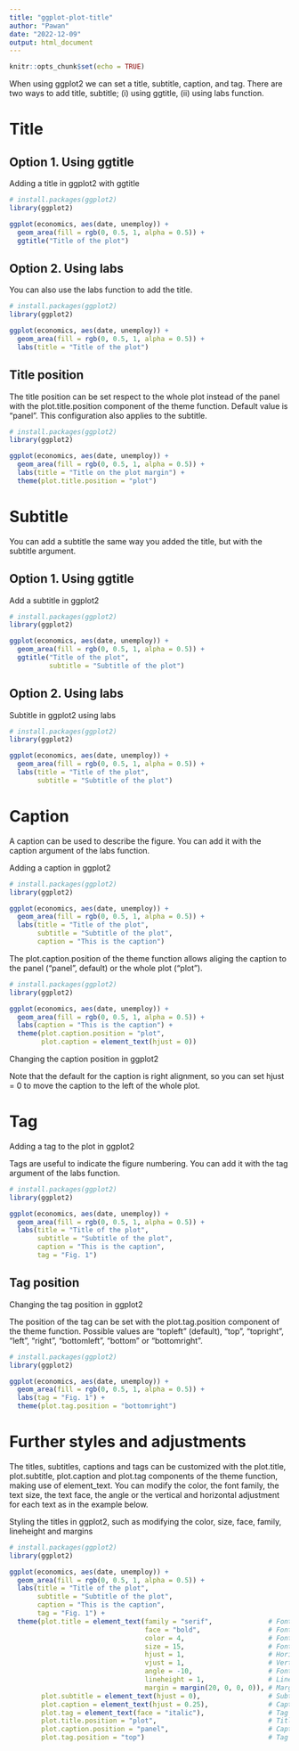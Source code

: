 ```yaml
---
title: "ggplot-plot-title"
author: "Pawan"
date: "2022-12-09"
output: html_document
---
```


```r
knitr::opts_chunk$set(echo = TRUE)
```

When using ggplot2 we can set a title, subtitle, caption, and tag. There are two ways to add title, subtitle; (i) using ggtitle, (ii) using labs function.

# Title  
## Option 1. Using ggtitle  

Adding a title in ggplot2 with ggtitle

```r
# install.packages(ggplot2)
library(ggplot2)

ggplot(economics, aes(date, unemploy)) +
  geom_area(fill = rgb(0, 0.5, 1, alpha = 0.5)) + 
  ggtitle("Title of the plot") 
```

## Option 2. Using labs

You can also use the labs function to add the title.

```r
# install.packages(ggplot2)
library(ggplot2)

ggplot(economics, aes(date, unemploy)) +
  geom_area(fill = rgb(0, 0.5, 1, alpha = 0.5)) + 
  labs(title = "Title of the plot") 
```

## Title position

The title position can be set respect to the whole plot instead of the panel with the plot.title.position component of the theme function. Default value is "panel". This configuration also applies to the subtitle.

```r
# install.packages(ggplot2)
library(ggplot2)

ggplot(economics, aes(date, unemploy)) +
  geom_area(fill = rgb(0, 0.5, 1, alpha = 0.5)) + 
  labs(title = "Title on the plot margin") + 
  theme(plot.title.position = "plot") 
```

# Subtitle
You can add a subtitle the same way you added the title, but with the subtitle argument.


## Option 1. Using ggtitle

Add a subtitle in ggplot2

```r
# install.packages(ggplot2)
library(ggplot2)

ggplot(economics, aes(date, unemploy)) +
  geom_area(fill = rgb(0, 0.5, 1, alpha = 0.5)) +  
  ggtitle("Title of the plot",
          subtitle = "Subtitle of the plot") 
```


## Option 2. Using labs

Subtitle in ggplot2 using labs

```r
# install.packages(ggplot2)
library(ggplot2)

ggplot(economics, aes(date, unemploy)) +
  geom_area(fill = rgb(0, 0.5, 1, alpha = 0.5)) + 
  labs(title = "Title of the plot",
       subtitle = "Subtitle of the plot") 
```

# Caption
A caption can be used to describe the figure. You can add it with the caption argument of the labs function.

Adding a caption in ggplot2

```r
# install.packages(ggplot2)
library(ggplot2)

ggplot(economics, aes(date, unemploy)) +
  geom_area(fill = rgb(0, 0.5, 1, alpha = 0.5)) + 
  labs(title = "Title of the plot",
       subtitle = "Subtitle of the plot",
       caption = "This is the caption") 
```

The plot.caption.position of the theme function allows aliging the caption to the panel ("panel", default) or the whole plot (“plot”).

```r
# install.packages(ggplot2)
library(ggplot2)

ggplot(economics, aes(date, unemploy)) +
  geom_area(fill = rgb(0, 0.5, 1, alpha = 0.5)) + 
  labs(caption = "This is the caption") +
  theme(plot.caption.position = "plot",
        plot.caption = element_text(hjust = 0)) 
```

Changing the caption position in ggplot2

Note that the default for the caption is right alignment, so you can set hjust = 0 to move the caption to the left of the whole plot.

# Tag
Adding a tag to the plot in ggplot2

Tags are useful to indicate the figure numbering. You can add it with the tag argument of the labs function.

```r
# install.packages(ggplot2)
library(ggplot2)

ggplot(economics, aes(date, unemploy)) +
  geom_area(fill = rgb(0, 0.5, 1, alpha = 0.5)) + 
  labs(title = "Title of the plot",
       subtitle = "Subtitle of the plot",
       caption = "This is the caption",
       tag = "Fig. 1") 
```


## Tag position
Changing the tag position in ggplot2

The position of the tag can be set with the plot.tag.position component of the theme function. Possible values are "topleft" (default), "top", "topright", "left", "right", "bottomleft", "bottom" or "bottomright".

```r
# install.packages(ggplot2)
library(ggplot2)

ggplot(economics, aes(date, unemploy)) +
  geom_area(fill = rgb(0, 0.5, 1, alpha = 0.5)) + 
  labs(tag = "Fig. 1") +
  theme(plot.tag.position = "bottomright") 
```

# Further styles and adjustments
The titles, subtitles, captions and tags can be customized with the plot.title, plot.subtitle, plot.caption and plot.tag components of the theme function, making use of element_text. You can modify the color, the font family, the text size, the text face, the angle or the vertical and horizontal adjustment for each text as in the example below.

Styling the titles in ggplot2, such as modifying the color, size, face, family, lineheight and margins

```r
# install.packages(ggplot2)
library(ggplot2)

ggplot(economics, aes(date, unemploy)) +
  geom_area(fill = rgb(0, 0.5, 1, alpha = 0.5)) + 
  labs(title = "Title of the plot",
       subtitle = "Subtitle of the plot",
       caption = "This is the caption",
       tag = "Fig. 1") + 
  theme(plot.title = element_text(family = "serif",              # Font family
                                  face = "bold",                 # Font face
                                  color = 4,                     # Font color
                                  size = 15,                     # Font size
                                  hjust = 1,                     # Horizontal adjustment
                                  vjust = 1,                     # Vertical adjustment
                                  angle = -10,                   # Font angle
                                  lineheight = 1,                # Line spacing
                                  margin = margin(20, 0, 0, 0)), # Margins (t, r, b, l)
        plot.subtitle = element_text(hjust = 0),                 # Subtitle customization
        plot.caption = element_text(hjust = 0.25),               # Caption customization
        plot.tag = element_text(face = "italic"),                # Tag customization
        plot.title.position = "plot",                            # Title and subtitle position ("plot" or "panel")
        plot.caption.position = "panel",                         # Caption position ("plot" or "panel")
        plot.tag.position = "top")                               # Tag position 

``` 
